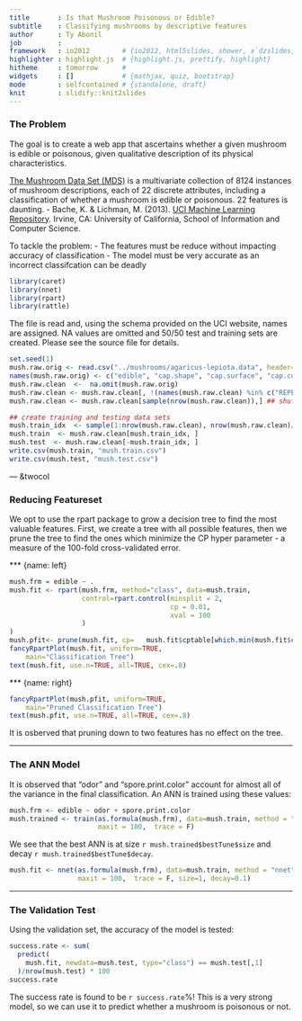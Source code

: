 ```yaml
---
title       : Is that Mushroom Poisonous or Edible?
subtitle    : Classifying mushrooms by descriptive features
author      : Ty Abonil
job         : 
framework   : io2012        # {io2012, html5slides, shower, x`dzslides, ...}
highlighter : highlight.js  # {highlight.js, prettify, highlight}
hitheme     : tomorrow      # 
widgets     : []            # {mathjax, quiz, bootstrap}
mode        : selfcontained # {standalone, draft}
knit        : slidify::knit2slides
---
```

### The Problem

The goal is to create a web app that ascertains whether a given mushroom is edible or poisonous, given qualitative description of its physical characteristics.

[The Mushroom Data Set (MDS)](https://archive.ics.uci.edu/ml/datasets/Mushroom) is a multivariate collection of 8124 instances of mushroom descriptions, each of 22 discrete attributes, including a classification of whether a mushroom is edible or poisonous.  22 features is daunting.
-  Bache, K. & Lichman, M. (2013). [UCI Machine Learning Repository](http://archive.ics.uci.edu/ml). Irvine, CA: University of California, School of Information and Computer Science.


To tackle the problem:
- The features must be reduce without impacting accuracy of classification
- The model must be very accurate as an incorrect classifcation can be deadly


```r
library(caret)
library(nnet)
library(rpart)
library(rattle)
```
The file is read and, using the schema provided on the UCI website, names are assigned. NA values are omitted and 50/50 test and training sets are created. Please see the source file for details. 


```r
set.seed(1)
mush.raw.orig <- read.csv("../mushrooms/agaricus-lepiota.data", header=F, na.string="?")
names(mush.raw.orig) <- c("edible", "cap.shape", "cap.surface", "cap.color", "bruises", "odor", "gill.attachment", "gill.spacing", "gill.size", "gill.color", "stalk.shape", "stalk.root", "stalk.surface.above.ring", "stalk.surface.below.ring", "stalk.surface.below.ring", "stalk.color.below.ring", "veil.type", "veil.color", "ring.number", "ring.type", "spore.print.color", "population", "habitat")
mush.raw.clean  <-  na.omit(mush.raw.orig)
mush.raw.clean <- mush.raw.clean[, !(names(mush.raw.clean) %in% c("REPEAT"))]
mush.raw.clean <- mush.raw.clean[sample(nrow(mush.raw.clean)),] ## shuffle the dataframe 

## create training and testing data sets
mush.train_idx  <- sample(1:nrow(mush.raw.clean), nrow(mush.raw.clean)/2, replace=FALSE)
mush.train  <- mush.raw.clean[mush.train_idx, ]
mush.test  <- mush.raw.clean[-mush.train_idx, ]
write.csv(mush.train, "mush.train.csv")
write.csv(mush.test, "mush.test.csv")
```

--- &twocol

### Reducing Featureset
We opt to use the rpart package to grow a decision tree to find the most valuable features.  First, we create a tree with all possible features, then we prune the tree to find the ones which minimize the CP hyper parameter - a measure of the 100-fold cross-validated error.

*** {name: left}


```r
mush.frm = edible ~ .
mush.fit <- rpart(mush.frm, method="class", data=mush.train,
                  control=rpart.control(minsplit = 2,
                                        cp = 0.01,
                                        xval = 100
                  )
)
mush.pfit<- prune(mush.fit, cp=   mush.fit$cptable[which.min(mush.fit$cptable[,"xerror"]),"CP"])
fancyRpartPlot(mush.fit, uniform=TRUE, 
    main="Classification Tree")
text(mush.fit, use.n=TRUE, all=TRUE, cex=.8)
```

*** {name: right}

```r
fancyRpartPlot(mush.pfit, uniform=TRUE, 
    main="Pruned Classification Tree")
text(mush.pfit, use.n=TRUE, all=TRUE, cex=.8)
```

It is osberved that pruning down to two features has no effect on the tree.

---

### The ANN Model


It is observed that "odor" and "spore.print.color" account for almost all of the variance in the final classification.  An ANN is trained using these values:

```r

mush.frm <- edible ~ odor + spore.print.color
mush.trained <- train(as.formula(mush.frm), data=mush.train, method = "nnet", 
                      maxit = 100,  trace = F)
```

We see that the best ANN is at size ```r mush.trained$bestTune$size``` and decay ```r mush.trained$bestTune$decay```.

```r
mush.fit <- nnet(as.formula(mush.frm), data=mush.train, method = "nnet", 
                 maxit = 100,  trace = F, size=1, decay=0.1)
```

---

### The Validation Test

Using the validation set, the accuracy of the model is tested:

```r
success.rate <- sum(
  predict(
    mush.fit, newdata=mush.test, type="class") == mush.test[,1]
  )/nrow(mush.test) * 100
success.rate
```

The success rate is found to be `r success.rate`%!  This is a very strong model, so we can use it to predict whether a mushroom is poisonous or not.
